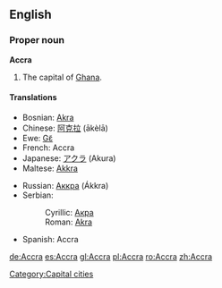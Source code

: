 {{wikipedia}}
==English==

===Proper noun===
'''Accra'''
# The capital of [[Ghana]].

====Translations====
{{top}}
*Bosnian: [[Akra#Bosnian|Akra]] {{f}}
*Chinese: [[阿克拉]] (ākèlā)
*Ewe: [[Gɛ̃]]
*French: Accra
*Japanese: [[アクラ]] (Akura)
*Maltese: [[Akkra]]
{{mid}}
*Russian: [[Аккра]] (Ákkra)
*Serbian:
*:Cyrillic: [[Акра#Serbian|Акра]] {{f}}
*:Roman: [[Akra#Serbian|Akra]] {{f}}
*Spanish: Accra {{f}}
{{bottom}}

[[Category:Capital cities]]

[[de:Accra]]
[[es:Accra]]
[[gl:Accra]]
[[pl:Accra]]
[[ro:Accra]]
[[zh:Accra]]